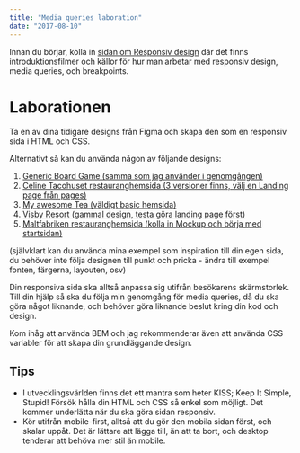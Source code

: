 ```yaml
---
title: "Media queries laboration"
date: "2017-08-10"
---
```


Innan du börjar, kolla in [sidan om Responsiv design](https://guteteknik.netlify.com/webb2/responsiv/) där det finns introduktionsfilmer och källor för hur man arbetar med responsiv design, media queries, och breakpoints.

# Laborationen

Ta en av dina tidigare designs från Figma och skapa den som en responsiv sida i HTML och CSS.

Alternativt så kan du använda någon av följande designs:

1. [Generic Board Game (samma som jag använder i genomgången)](https://www.figma.com/file/i7gbr1dNruz0wnBuaxGd4R/Responsiv?node-id=0%3A1)
2. [Celine Tacohuset restauranghemsida (3 versioner finns, välj en Landing page från pages)](https://www.figma.com/file/zVVEW1ogTFYbOhQR1XaC89/Restaurangsida?node-id=22%3A0)
3. [My awesome Tea (väldigt basic hemsida)](https://www.figma.com/file/GBduB4Om4oYoHKnEFw2yQoKQ/LandingPage?node-id=0%3A1)
4. [Visby Resort (gammal design, testa göra landing page först)](https://www.figma.com/file/fRILXfrCjQLeeWoRgUAAxvXn/VisbyResort1)
5. [Maltfabriken restauranghemsida (kolla in Mockup och börja med startsidan)](https://www.figma.com/file/VzqxiuFsrpjeLxyPnQBxS3/Restauranghemsida-TE18?node-id=5%3A1)

(självklart kan du använda mina exempel som inspiration till din egen sida, du behöver inte följa designen till punkt och pricka - ändra till exempel fonten, färgerna, layouten, osv)

Din responsiva sida ska alltså anpassa sig utifrån besökarens skärmstorlek. Till din hjälp så ska du följa min genomgång för media queries, då du ska göra något liknande, och behöver göra liknande beslut kring din kod och design.

Kom ihåg att använda BEM och jag rekommenderar även att använda CSS variabler för att skapa din grundläggande design.

## Tips

- I utvecklingsvärlden finns det ett mantra som heter KISS; Keep It Simple, Stupid! Försök hålla din HTML och CSS så enkel som möjligt. Det kommer underlätta när du ska göra sidan responsiv.
- Kör utifrån mobile-first, alltså att du gör den mobila sidan först, och skalar uppåt. Det är lättare att lägga till, än att ta bort, och desktop tenderar att behöva mer stil än mobile.
